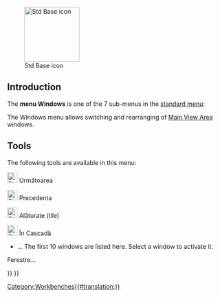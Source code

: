<languages/>

{{Docnav
|[[Std_Macro_Menu|Std Macro Menu]]
|[[Std_Help_Menu|Std Help Menu]]
|[[Std_Base|Std Base]]
|IconL=
|IconR=
|IconC=Freecad.svg
}}

[[Image:Freecad.svg|thumb|128px|Std Base icon]]

{{TOCright}}

==Introduction==

The '''menu Windows''' is one of the 7 sub-menus in the [[Standard_Menu|standard menu]]:

<!--Please keep info below synchronized with Std_Base, Standard_Menu, Std_File_Menu etc.-->
{{StdMenu
|
[[Std_File_Menu|File]]
&nbsp;&nbsp;&nbsp;
[[Std_Edit_Menu|Edit]]
&nbsp;&nbsp;&nbsp;
[[Std_View_Menu|View]]
&nbsp;&nbsp;&nbsp;
[[Std_Tools_Menu|Tools]]
&nbsp;&nbsp;&nbsp;
[[Std_Macro_Menu|Macro]]
&nbsp;&nbsp;&nbsp;
[[Std_Windows_Menu|Windows]]
&nbsp;&nbsp;&nbsp;
[[Std_Help_Menu|Help]]
}}

<!--Please keep info below synchronized with Standard_Menu-->
The Windows menu allows switching and rearranging of [[Main_View_Area|Main View Area]] windows.

==Tools==

The following tools are available in this menu:

<div class="mw-translate-fuzzy">
[[Image:Std WindowNext.png|24px]] Următoarea
</div>

<div class="mw-translate-fuzzy">
[[Image:Std WindowPrev.png|24px]] Precedenta
</div>

<div class="mw-translate-fuzzy">
[[Image:Std WindowTileVer.png|24px]] Alăturate (tile)
</div>

<div class="mw-translate-fuzzy">
[[Image:Std WindowCascade.png|24px]] În Cascadă
</div>

* … The first 10 windows are listed here. Select a window to activate it.

<div class="mw-translate-fuzzy">
Ferestre...
</div> 


{{Docnav
|[[Std_Macro_Menu|Std Macro Menu]]
|[[Std_Help_Menu|Std Help Menu]]
|[[Std_Base|Std Base]]
|IconL=
|IconR=
|IconC=Freecad.svg
}}

{{Std_Base_navi{{#translation:}}}}
{{Userdocnavi{{#translation:}}}}
[[Category:Workbenches{{#translation:}}]]